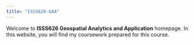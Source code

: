 ```yaml
---
title: "ISSS626-GAA"
---
```


Welcome to **ISSS626 Geospatial Analytics and Application** homepage. In this website, you will find my coursework prepared for this course.
